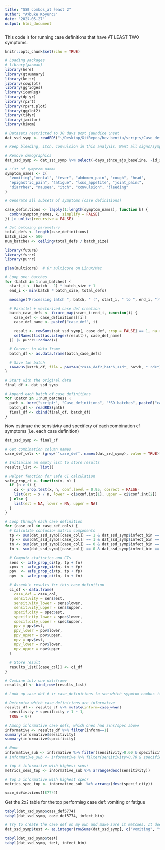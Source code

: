```yaml
---
title: "SSD combos_at least 2"
author: "Aybuke Koyuncu"
date: "2025-05-27"
output: html_document
---
```

This code is for running case definitions that have AT LEAST TWO symptoms.

```r
knitr::opts_chunk$set(echo = TRUE)

# Loading packages 
# library(pacman)
library(here)
library(gtsummary)
library(knitr)
library(cowplot)
library(ggridges)
library(icenReg)
library(dplyr)
library(rpart)
library(rpart.plot)
library(ggplot2)
library(tidyr)
library(janitor)
library(binom)

# Datasets restricted to 30 days post jaundice onset
dat_ssd_symp <- readRDS("~/Desktop/GitRepos/hev_bentiu/scripts/Case_definitions/dat_ssd_adjusted.rds")

# Keep bleeding, itch, convulsion in this analysis. Want all signs/symptoms, regardless of prevalence

# Remove demographics
dat_ssd_symp <- dat_ssd_symp %>% select(-days_since_ajs_baseline, -id_sex, -age)
```

```r

# List of symptom names
symptom_names <- c(
  "vomiting","mental", "fever", "abdomen_pain", "cough", "head",
  "epigastric_pain", "fatigue", "loss_appetite", "joint_pains",
  "diarrhea", "nausea", "itch", "convulsion", "bleeding"
)

# Generate all subsets of symptoms (case definitions)

case_definitions <- lapply(1:length(symptom_names), function(k) {
  combn(symptom_names, k, simplify = FALSE)
}) |> unlist(recursive = FALSE)

# Set batching parameters
total_defs <- length(case_definitions)
batch_size <- 500
num_batches <- ceiling(total_defs / batch_size)

library(future)
library(furrr)
library(purrr)

plan(multicore)  # Or multicore on Linux/Mac

# Loop over batches
for (batch in 1:num_batches) {
  start_i <- (batch - 1) * batch_size + 1
  end_i <- min(batch * batch_size, total_defs)

  message("Processing batch ", batch, " (", start_i, " to ", end_i, ")")

  # Parallel + vectorized case def creation
  batch_case_defs <- future_map(start_i:end_i, function(i) {
    case_def <- case_definitions[[i]]
    case_def_name <- paste0("case_def", i)

    result <- rowSums(dat_ssd_symp[, case_def, drop = FALSE] == 1, na.rm = TRUE) >= 2
    setNames(list(as.integer(result)), case_def_name)
  }) |> purrr::reduce(c)

  # Convert to data frame
  batch_df <- as.data.frame(batch_case_defs)

  # Save the batch
  saveRDS(batch_df, file = paste0("case_def2_batch_ssd", batch, ".rds"))
}

# Start with the original data
final_df <- dat_ssd_symp

# Append each batch of case definitions
for (batch in 1:num_batches) {
  path <- here("scripts", "Case_definitions", "SSD batches", paste0("case_def2_batch_ssd", batch, ".rds"))
  batch_df <- readRDS(path)
  final_df <- cbind(final_df, batch_df)
}

```

Now estimate the sensitivity and specificty of each combination of symptoms (i.e. each case definition)

```r

dat_ssd_symp <- final_df

# Get combination column names
case_def_cols <- (grep("^case_def", names(dat_ssd_symp), value = TRUE))

# Initialize an empty list to store results
results_list <- list()

# Helper function for safe CI calculation
safe_prop_ci <- function(x, n) {
  if (n > 0) {
    ci <- prop.test(x, n, conf.level = 0.95, correct = FALSE)
    list(est = x / n, lower = ci$conf.int[1], upper = ci$conf.int[2])
  } else {
    list(est = NA, lower = NA, upper = NA)
  }
}

# Loop through each case definition
for (case_col in case_def_cols) {
  # Calculate confusion matrix components
  tp <- sum(dat_ssd_symp[[case_col]] == 1 & dat_ssd_symp$infect_bin == 1)
  fp <- sum(dat_ssd_symp[[case_col]] == 1 & dat_ssd_symp$infect_bin == 0)
  tn <- sum(dat_ssd_symp[[case_col]] == 0 & dat_ssd_symp$infect_bin == 0)
  fn <- sum(dat_ssd_symp[[case_col]] == 0 & dat_ssd_symp$infect_bin == 1)

  # Compute statistics and CIs
  sens <- safe_prop_ci(tp, tp + fn)
  spec <- safe_prop_ci(tn, tn + fp)
  ppv  <- safe_prop_ci(tp, tp + fp)
  npv  <- safe_prop_ci(tn, tn + fn)

  # Assemble results for this case definition
  ci_df <- data.frame(
    case_def = case_col,
    sensitivity = sens$est,
    sensitivity_lower = sens$lower,
    sensitivity_upper = sens$upper,
    specificity = spec$est,
    specificity_lower = spec$lower,
    specificity_upper = spec$upper,
    ppv = ppv$est,
    ppv_lower = ppv$lower,
    ppv_upper = ppv$upper,
    npv = npv$est,
    npv_lower = npv$lower,
    npv_upper = npv$upper
  )
  
  # Store result
  results_list[[case_col]] <- ci_df
}

# Combine into one dataframe
results_df <- bind_rows(results_list)

# Look up case def # in case_definitions to see which sypmtom combos it corresponds to

# Determine which case definitions are informative
results_df <- results_df %>% mutate(inform=case_when(
  sensitivity + specificity > 1 ~ 1,
  TRUE ~ 0))

# Among informative case defs, which ones had sens/spec above
informative <- results_df %>% filter(inform==1)
summary(informative$sensitivity)
summary(informative$specificity)

# None
informative_sub <- informative %>% filter(sensitivity>0.60 & specificity>0.6)
# informative_sub <- informative %>% filter(sensitivity>0.70 & specificity>0.7)

# Top 5 informative with highest sens?
metrics_sens_top <- informative_sub %>% arrange(desc(sensitivity))

# Top 5 informative with highest spec?
metrics_spec_top <- informative_sub  %>% arrange(desc(specificity)) 

case_definitions[[5774]]

```

Get the 2x2 table for the top performing case def: vomiting or fatigue

```r

tabyl(dat_ssd_symp$case_def5774)
tabyl(dat_ssd_symp, case_def5774, infect_bin)

# Try to create the case def on my own and make sure it matches. It does
dat_ssd_symp$test <- as.integer(rowSums(dat_ssd_symp[, c("vomiting", "fever", "abdomen_pain", "fatigue", "nausea", "itch")], na.rm = TRUE) >= 2)

tabyl(dat_ssd_symp$test)
tabyl(dat_ssd_symp, test, infect_bin)
```

